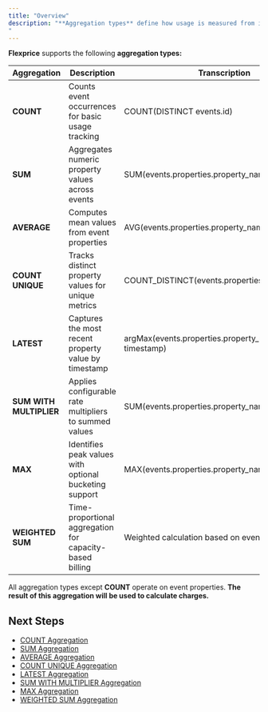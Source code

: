 ```yaml
---
title: "Overview"
description: "**Aggregation types** define how usage is measured from incoming events. They are used to **calculate billable consumption** and form the foundation of usage-based billing.
"
---
```


**Flexprice** supports the following **aggregation types:**

| Aggregation | Description | Transcription |
|-------------|-------------|---------------|
| **COUNT** | Counts event occurrences for basic usage tracking | COUNT(DISTINCT events.id) |
| **SUM** | Aggregates numeric property values across events | SUM(events.properties.property_name) |
| **AVERAGE** | Computes mean values from event properties | AVG(events.properties.property_name) |
| **COUNT UNIQUE** | Tracks distinct property values for unique metrics | COUNT_DISTINCT(events.properties.property_name) |
| **LATEST** | Captures the most recent property value by timestamp | argMax(events.properties.property_name, timestamp) |
| **SUM WITH MULTIPLIER** | Applies configurable rate multipliers to summed values | SUM(events.properties.property_name) * multiplier |
| **MAX** | Identifies peak values with optional bucketing support | MAX(events.properties.property_name) |
| **WEIGHTED SUM** | Time-proportional aggregation for capacity-based billing | Weighted calculation based on event duration |

All aggregation types except **COUNT** operate on event properties. **The result of this aggregation will be used to calculate charges.**

## Next Steps

- [COUNT Aggregation](/docs/Product%20catalogue/Features/Aggregation/COUNT)
- [SUM Aggregation](/docs/Product%20catalogue/Features/Aggregation/SUM)
- [AVERAGE Aggregation](/docs/Product%20catalogue/Features/Aggregation/AVERAGE)
- [COUNT UNIQUE Aggregation](/docs/Product%20catalogue/Features/Aggregation/COUNT%20UNIQUE)
- [LATEST Aggregation](/docs/Product%20catalogue/Features/Aggregation/LATEST)
- [SUM WITH MULTIPLIER Aggregation](/docs/Product%20catalogue/Features/Aggregation/SUM%20WITH%20MULTIPLIER)
- [MAX Aggregation](/docs/Product%20catalogue/Features/Aggregation/MAX)
- [WEIGHTED SUM Aggregation](/docs/Product%20catalogue/Features/Aggregation/WEIGHTED%20SUM)
